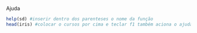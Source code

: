 Ajuda
```r
help(sd) #inserir dentro dos parenteses o nome da função
head(iris) #colocar o cursos por cima e teclar f1 também aciona o ajuda
```

